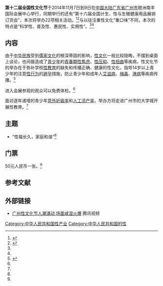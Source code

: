 '''第十二届全国性文化节'''于2014年11月7日到9日在[[中国大陆|中国大陆]][[广东省|广东省]][[广州市|广州市]]琶洲南丰国际会展中心举行，同期举行的还有“第十六届全国计生、性与生殖健康用品展销订货会”，本次将举办22项相关活动。<ref name="fish">{{cite web |url=http://news.cqnews.net/html/2014-10/21/content_32325152.htm |title=第十二届全国性文化节将举行 看性文化节可免费体检 |accessdate=2014-11-09 |date=2014-10-21 |work=华龙网}}</ref><ref name="tiger">{{cite web |url=http://finance.chinanews.com/life/2014/10-21/6702092.shtml |title=第十二届全国性文化节将举行 看性文化节可免费体检 |date=2014-10-21 |accessdate=2014-11-09|work=中国新闻网|archive-url=https://web.archive.org/web/20141109100301/http://finance.chinanews.com/life/2014/10-21/6702092.shtml |archive-date=2014-11-09 |dead-url=yes }}</ref>与以往注重性文化“重口味”不同，本次的特点是“科学性、普及性、惠民性、实用性”。<ref name="fish"/><ref name="tiger"/>

==内容==
由于[[中华民族|中华民族]]受到[[儒家文化|儒家文化]]的根深蒂固的影响，[[性文化|性文化]]一般比较隐晦，不摆到桌面上谈论，也间接造成了[[青少年|青少年]]的[[青春期性焦虑|青春期性焦虑]]、[[性压抑|性压抑]]、[[性扭曲|性扭曲]]等疾病，性文化节的举办在于弥补学校[[性教育|性教育]]的缺失和传播正确、健康的性文化，指导14岁以上青少年的注意[[人类性行为|性行为]]的[[避孕|避孕]]措施，防止青少年和成年人[[艾滋病|艾滋病]]、[[梅毒|梅毒]]、[[淋病|淋病]]等疾病传播。<ref>{{cite web |url=http://news.sina.com.cn/o/2014-11-09/000531116105.shtml |title=不是所有的性都叫性文化|accessdate=2014-11-09|date=2014-11-09|work=新浪}}</ref>

进入会展参观的观众可以免费体检。<ref name="fish"/>

面对逐年递增的青少年[[妊娠|意外妊娠率]]和[[人工流产|人工流产率]]，举办方将走进广州市的大学城开展性教育。<ref name="fish"/>

==主题==
*“性福长久，家庭和谐”<ref name="fish"/>

==门票==
50元人民币一张。<ref name="fish"/>

==参考文献==
{{reflist}}

== 外部链接 ==
* [http://v.qq.com/cover/s/slljz9g2w6f8d1r.html?vid=p0140i20usp 广州性文化节人潮涌动 场面咸湿火爆] 腾讯视频

{{DEFAULTSORT:D第}}
[[Category:中华人民共和国性产业|Category:中华人民共和国性产业]]
[[Category:中华人民共和国的性|Category:中华人民共和国的性]]